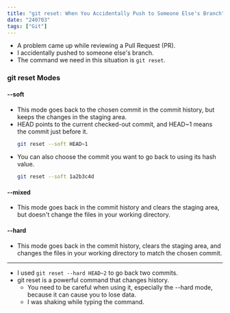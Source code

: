 ```yaml
---
title: "git reset: When You Accidentally Push to Someone Else's Branch"
date: "240703"
tags: ["Git"]
---
```


- A problem came up while reviewing a Pull Request (PR).
- I accidentally pushed to someone else's branch.
- The command we need in this situation is `git reset`.

### git reset Modes

#### --soft

- This mode goes back to the chosen commit in the commit history, but keeps the changes in the staging area.
- HEAD points to the current checked-out commit, and HEAD~1 means the commit just before it.
  ```bash
  git reset --soft HEAD~1
  ```
- You can also choose the commit you want to go back to using its hash value.
  ```bash
  git reset --soft 1a2b3c4d
  ```

#### --mixed

- This mode goes back in the commit history and clears the staging area, but doesn't change the files in your working directory.

#### --hard

- This mode goes back in the commit history, clears the staging area, and changes the files in your working directory to match the chosen commit.

---

- I used `git reset --hard HEAD~2` to go back two commits.
- git reset is a powerful command that changes history.
  - You need to be careful when using it, especially the --hard mode, because it can cause you to lose data.
  - I was shaking while typing the command.
